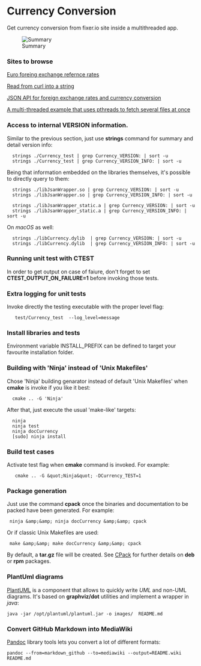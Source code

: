 = Currency Conversion =

Get currency conversion from fixer.io site inside a multithreaded app.

<!--
@startuml summary.png

hide footbox

database EuropeanCentralBank 
boundary Fixer.io 
actor InMemory 
control Calculate 

== Update External Info ==
EuropeanCentralBank -> Fixer.io : once a day more or less
Fixer.io -> InMemory : save value each X minutes 
InMemory -> Calculate : calculate conversion at request time

@enduml
-->
[[File:https://raw.githubusercontent.com/xue2sheng/currencyConversion/master/images/summary.png|Summary]]

=== Sites to browse ===

[http://www.ecb.europa.eu/stats/policy_and_exchange_rates/euro_reference_exchange_rates/html/index.en.html Euro foreing exchange refernce rates]

[http://stackoverflow.com/questions/2329571/c-libcurl-get-output-into-a-string Read from curl into a string]

[http://wwww.fixer.io JSON API for foreign exchange rates and currency conversion]

[https://curl.haxx.se/libcurl/c/multithread.html A multi-threaded example that uses pthreads to fetch several files at once]

=== Access to internal VERSION information. ===

Similar to the previous section, just use '''strings''' command for summary and detail version info:

<pre>  strings ./Currency_test | grep Currency_VERSION: | sort -u 
  strings ./Currency_test | grep Currency_VERSION_INFO: | sort -u </pre>
Being that information embedded on the libraries themselves, it's possible to directly query to them:

<pre>  strings ./libJsanWrapper.so | grep Currency_VERSION: | sort -u 
  strings ./libJsanWrapper.so | grep Currency_VERSION_INFO: | sort -u 

  strings ./libJsanWrapper_static.a | grep Currency_VERSION: | sort -u 
  strings ./libJsanWrapper_static.a | grep Currency_VERSION_INFO: | sort -u </pre>
On ''macOS'' as well:

<pre>  strings ./libCurrency.dylib  | grep Currency_VERSION: | sort -u 
  strings ./libCurrency.dylib  | grep Currency_VERSION_INFO: | sort -u </pre>
=== Running unit test with CTEST ===

In order to get output on case of faiure, don't forget to set '''CTEST_OUTPUT_ON_FAILURE=1''' before invoking those tests.

=== Extra logging for unit tests ===

Invoke directly the testing executable with the proper level flag:

<pre>   test/Currency_test  --log_level=message</pre>
=== Install libraries and tests ===

Environment variable INSTALL_PREFIX can be defined to target your favourite installation folder.

=== Building with 'Ninja' instead of 'Unix Makefiles' ===

Chose 'Ninja' building genarator instead of default 'Unix Makefiles' when '''cmake''' is invoke if you like it best:

<pre>  cmake .. -G 'Ninja'</pre>
After that, just execute the usual 'make-like' targets:

<pre>  ninja
  ninja test
  ninja docCurrency
  [sudo] ninja install</pre>
=== Build test cases ===

Activate test flag when '''cmake''' command is invoked. For example:

<pre>   cmake .. -G &quot;Ninja&quot; -DCurrency_TEST=1</pre>
=== Package generation ===

Just use the command '''cpack''' once the binaries and documentation to be packed have been generated. For example:

<pre> ninja &amp;&amp; ninja docCurrency &amp;&amp; cpack</pre>
Or if classic Unix Makefiles are used:

<pre> make &amp;&amp; make docCurrency &amp;&amp; cpack</pre>
By default, a '''tar.gz''' file will be created. See [https://cmake.org/Wiki/CMake:Packaging_With_CPack CPack] for further details on '''deb''' or '''rpm''' packages.

=== PlantUml diagrams ===

[http://plantuml.com PlantUML] is a component that allows to quickly write ''UML'' and non-UML diagrams. It's based on '''graphviz/dot''' utilities and implement a wrapper in ''java'':

<pre>java -jar /opt/plantuml/plantuml.jar -o images/  README.md</pre>
=== Convert GitHub Markdown into MediaWiki ===

[http://pandoc.org Pandoc] library tools lets you convert a lot of different formats:

<pre>pandoc --from=markdown_github --to=mediawiki --output=README.wiki README.md</pre>
